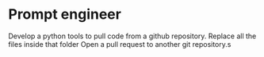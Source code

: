 # Prompt engineer

Develop a python tools to pull code from a github repository.
Replace all the files inside that folder
Open a pull request to another git repository.s
